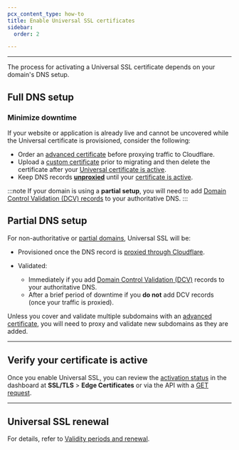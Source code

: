 ```yaml
---
pcx_content_type: how-to
title: Enable Universal SSL certificates
sidebar:
  order: 2

---
```



<GlossaryDefinition term="Universal SSL certificate" />

---

The process for activating a Universal SSL certificate depends on your domain's DNS setup.

## Full DNS setup

<Render file="universal-ssl-enable-full" />

### Minimize downtime

If your website or application is already live and cannot be uncovered while the Universal certificate is provisioned, consider the following:

* Order an [advanced certificate](/ssl/edge-certificates/advanced-certificate-manager/) before proxying traffic to Cloudflare.
* Upload a [custom certificate](/ssl/edge-certificates/custom-certificates/) prior to migrating and then delete the certificate after your [Universal certificate is active](#verify-your-certificate-is-active).
* Keep DNS records [**unproxied**](/dns/proxy-status/) until your [certificate is active](#verify-your-certificate-is-active).

:::note
If your domain is using a **partial setup**, you will need to add [Domain Control Validation (DCV) records](/ssl/edge-certificates/changing-dcv-method/) to your authoritative DNS.
:::

## Partial DNS setup

For non-authoritative or [partial domains](/dns/zone-setups/partial-setup/), Universal SSL will be:

* Provisioned once the DNS record is [proxied through Cloudflare](/dns/zone-setups/partial-setup/setup/#3-add-dns-records).
* Validated:

  * Immediately if you add [Domain Control Validation (DCV)](/ssl/edge-certificates/changing-dcv-method/) records to your authoritative DNS.
  * After a brief period of downtime if you **do not** add DCV records (once your traffic is proxied).

Unless you cover and validate multiple subdomains with an [advanced certificate](/ssl/edge-certificates/advanced-certificate-manager/), you will need to proxy and validate new subdomains as they are added.

---

## Verify your certificate is active

Once you enable Universal SSL, you can review the [activation status](/ssl/reference/certificate-statuses/) in the dashboard at **SSL/TLS** > **Edge Certificates** or via the API with a [GET request](/api/resources/ssl/subresources/certificate_packs/methods/list/).

---

## Universal SSL renewal

<Render file="universal-ssl-validity" />

 For details, refer to [Validity periods and renewal](/ssl/reference/certificate-validity-periods/).